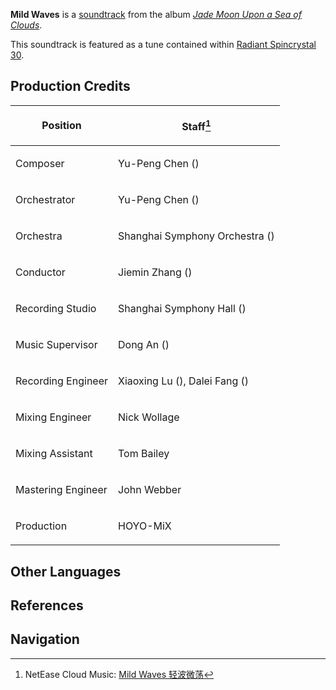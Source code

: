 {{Soundtrack Infobox
|title          =
|image          = Jade Moon Upon a Sea of Clouds.png
|album          = Jade Moon Upon a Sea of Clouds
|disc           = 1
|number         = 14
|featured       =
|featured2      =
|featured3      =
|featured_disc  =
|featured_disc2 =
|featured_disc3 =
|youtube_id     = t1O7LpOTBfM
|youtube_time   = 1294
|spotify_id     = 0CvE0nJBSZunRT4RKsjUxL
|played_in      = Bishui Plain
|during         = [[Bishui Plain]] (Day)
|domain         =
|previous       = Winding River
|next           = Rhythm Amidst the Reeds
}}
'''Mild Waves''' is a [[soundtrack]] from the album ''[[Jade Moon Upon a Sea of Clouds]]''.

This soundtrack is featured as a tune contained within [[Radiant Spincrystal 30]].

==Production Credits==
{| class="wikitable" style="text-align:left; height:0.5em"
! Position
! Staff<ref>NetEase Cloud Music: [https://music.163.com/#/song?id=1492276415 Mild Waves 轻波微荡]</ref>
|-
! Composer
| Yu-Peng Chen ({{zh|陈致逸}})
|-
! Orchestrator
| Yu-Peng Chen ({{zh|陈致逸}})
|-
! Orchestra
| Shanghai Symphony Orchestra ({{zh|上海交响乐团}})
|-
! Conductor
| Jiemin Zhang ({{zh|张洁敏}})
|-
! Recording Studio
| Shanghai Symphony Hall ({{zh|上海交响乐团音乐厅}})
|-
! Music Supervisor
| Dong An ({{zh|安栋}})
|-
! Recording Engineer
| Xiaoxing Lu ({{zh|陆晓幸}}), Dalei Fang ({{zh|房大磊}})
|-
! Mixing Engineer
| Nick Wollage
|-
! Mixing Assistant
| Tom Bailey
|-
! Mastering Engineer
| John Webber
|-
! Production
| HOYO-MiX
|}

==Other Languages==
{{Other Languages
|en      = Mild Waves
|zhs     = 轻波微荡
|zhs_rm  = Qīngbō Wēidàng
|zht     = 輕波微蕩
|zht_rm  = Qīngbō Wéidàng
|zh_tl   = The Gentle Ripples Softly Sway
|ja      = たゆたうさざ波<ref name="RS">{{Ref/Item|Radiant Spincrystal 30|note=Japanese, Korean, Spanish, French, Russian, Thai, Vietnamese, German, Indonesian, Portuguese, Turkish}}</ref>
|ja_rm   = Tayutau Sazanami
|ja_tl   = Drifting Ripples
|ko      = Mild Waves<ref name="RS" />
|es      = Mild Waves<ref name="RS" />
|fr      = Mild Waves<ref name="RS" />
|ru      = Mild Waves<ref name="RS" />
|th      = Mild Waves<ref name="RS" />
|vi      = Sóng Gợn Lăn Tăn<ref name="RS" />
|de      = Mild Waves<ref name="RS" />
|id      = Mild Waves<ref name="RS" />
|pt      = Mild Waves<ref name="RS" />
|tr      = Mild Waves<ref name="RS" />
|it      = 
}}

==References==
{{Reflist}}

==Navigation==
{{Soundtrack Navbox|Jade Moon Upon a Sea of Clouds}}